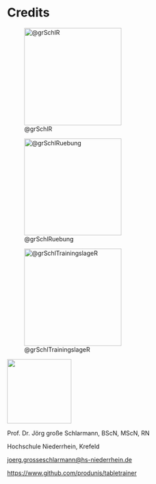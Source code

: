# Credits {.unnumbered}


:::{layout-ncol=3 fig-env="figure*"}
 
![@grSchlR](images/RBuch.png){width=60mm}

![@grSchlRuebung](images/AngewandteUebungen.png){width=60mm}


![@grSchlTrainingslageR](images/trainingslageR.png){width=60mm}
:::

\vfill

\includegraphics[width=0.15\textwidth]{images/grSchl2016.jpg}

<img class="float-left" src="images/grSchl2016.jpg" width="150">

Prof. Dr. Jörg große Schlarmann, BScN, MScN, RN

Hochschule Niederrhein, Krefeld

[joerg.grosseschlarmann@hs-niederrhein.de](mailto:joerg.grosseschlarmann@hs-niederrhein.de)

<https://www.github.com/produnis/tabletrainer>
